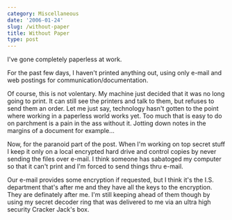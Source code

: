 ```yaml
---
category: Miscellaneous
date: '2006-01-24'
slug: /without-paper
title: Without Paper
type: post
---
```



I've gone completely paperless at work. 

For the past few days, I haven't printed anything out, using only e-mail and web postings
for communication/documentation. 

Of course, this is not volentary. My machine just decided that it was no long going to print. It can still see the printers and talk to them, but refuses to send them an order. Let me just say, technology hasn't gotten to the point where working in a paperless world works yet. Too much that is easy to do on parchment is a pain in the ass without it. Jotting down notes in the margins of a document for example... 

Now, for the paranoid part of the post. When I'm working on top secret stuff I keep it only on a local encrypted hard drive and control copies by never sending the files over e-mail. I think someone has sabatoged my computer so that it can't print and I'm forced to send things thru e-mail. 

Our e-mail provides some encryption if requested, but I think it's the I.S. department that's after me and they have all the keys to the encryption. They are definately after me. I'm still keeping ahead of them though by using my secret decoder ring that was delivered to me via an ultra high security Cracker Jack's box.